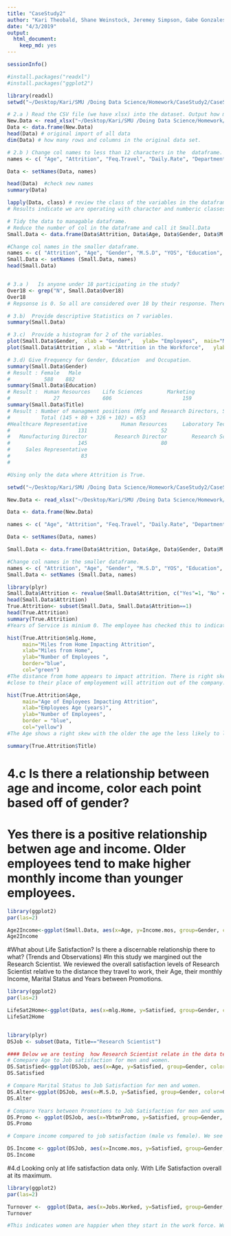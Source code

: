 ```yaml
---
title: "CaseStudy2"
author: "Kari Theobald, Shane Weinstock, Jeremey Simpson, Gabe Gonzales"
date: "4/3/2019"
output:
  html_document:
    keep_md: yes
---
```

```r
sessionInfo()
```

```r
#install.packages("readxl")
#install.packages("ggplot2")

library(readxl)
setwd("~/Desktop/Kari/SMU /Doing Data Science/Homework/CaseStudy2/CaseStudy2")

# 2.a ) Read the CSV file (we have xlsx) into the dataset. Output how many rows and columns 
New.Data <- read_xlsx("~/Desktop/Kari/SMU /Doing Data Science/Homework/CaseStudy2/CaseStudy2/CaseStudy2-data.xlsx")
Data <- data.frame(New.Data)
head(Data) # original import of all data 
dim(Data) # how many rows and columns in the original data set. 

# 2.b ) Change col names to less than 12 characters in the  dataframe. 
names <- c( "Age", "Attrition", "Feq.Travel", "Daily.Rate", "Department", "mlg.Home", "Education", "Ed.Field", "Emp.Count", "Emp.Number", "Env.Sat", "Gender", "HourlyRate", "Job.Invol", "Job.Level", "Title", "Satisfied", "M.S.D", "Income.mos","Rate.mos", "Jobs.Worked", "Over18", "OT", "Percent.Inc" , "Performance", "Sat.Relation", "Hours", "Stock", "Yrs.Wrkd", "Training", "Work.Life", "YOS", "YCRole","YbtwnPromo", "YwMgmt")

Data <- setNames(Data, names)

head(Data)  #check new names
summary(Data)

lapply(Data, class) # review the class of the variables in the dataframe.
# Results indicate we are operating with character and numberic classes. 

# Tidy the data to managable dataframe. 
# Reduce the number of col in the dataframe and call it Small.Data
Small.Data <- data.frame(Data$Attrition, Data$Age, Data$Gender, Data$M.S.D, Data$YOS,   Data$Ed.Field, Data$Title, Data$Rate.mos, Data$mlg.Home)      

#Change col names in the smaller dataframe. 
names <- c( "Attrition", "Age", "Gender", "M.S.D", "YOS", "Education", "Title", "Income.mos", "mlg.Home")
Small.Data <- setNames (Small.Data, names)
head(Small.Data)


# 3.a )   Is anyone under 18 participating in the study?
Over18 <- grep("N", Small.Data$Over18)
Over18
# Repsonse is 0. So all are considered over 18 by their response. There are 8 people who state they are 18 but we understand this response to be 18, plus a few days or months. Therefore we are leaving them in the study. 

# 3.b)  Provide descriptive Statistics on 7 variables.
summary(Small.Data)

# 3.c)  Provide a histogram for 2 of the variables. 
plot(Small.Data$Gender,  xlab = "Gender",   ylab= "Employees",  main="Men vs Women Ratio in Data Reviewed", col=c("Yellow", "Blue"))
plot(Small.Data$Attrition , xlab = "Attrition in the Workforce",   ylab= "Employees",  main="Attrition considered in the Data Reviewed", col= c("Red", "Green"))

# 3.d) Give Frequency for Gender, Education  and Occupation.
summary(Small.Data$Gender)
# Result : Female   Male 
#           588    882 
summary(Small.Data$Education)
# Result :  Human Resources    Life Sciences        Marketing          Medical            Other Technical Degree 
#              27              606                       159              464               82              132 
summary(Small.Data$Title)
# Result : Number of managment positions (Mfg and Research Directors, Sales Exec and Managers)
#          Total (145 + 80 + 326 + 102) = 653
#Healthcare Representative           Human Resources     Laboratory Technician                   Manager 
#                      131                        52                       259                       102 
#   Manufacturing Director         Research Director        Research Scientist           Sales Executive 
#                      145                        80                       292                       326 
#     Sales Representative 
#                       83 
#


```

```r
#Using only the data where Attrition is True. 

setwd("~/Desktop/Kari/SMU /Doing Data Science/Homework/CaseStudy2/CaseStudy2")

New.Data <- read_xlsx("~/Desktop/Kari/SMU /Doing Data Science/Homework/CaseStudy2/CaseStudy2/CaseStudy2-data.xlsx")

Data <- data.frame(New.Data)

names <- c( "Age", "Attrition", "Feq.Travel", "Daily.Rate", "Department", "mlg.Home", "Education", "Ed.Field", "Emp.Count", "Emp.Number", "Env.Sat", "Gender", "HourlyRate", "Job.Invol", "Job.Level", "Title", "Satisfied", "M.S.D", "Income.mos","Rate.mos", "Jobs.Worked", "Over18", "OT", "Percent.Inc" , "Performance", "Sat.Relation", "Hours", "Stock", "Yrs.Wrkd", "Training", "Work.Life", "YOS", "YCRole","YbtwnPromo", "YwMgmt")

Data <- setNames(Data, names)

Small.Data <- data.frame(Data$Attrition, Data$Age, Data$Gender, Data$M.S.D, Data$YOS,   Data$Ed.Field, Data$Title, Data$Rate.mos, Data$mlg.Home)      

#Change col names in the smaller dataframe. 
names <- c( "Attrition", "Age", "Gender", "M.S.D", "YOS", "Education", "Title", "Income.mos", "mlg.Home")
Small.Data <- setNames (Small.Data, names)

library(plyr)
Small.Data$Attrition <- revalue(Small.Data$Attrition, c("Yes"=1, "No" = 0))
head(Small.Data$Attrition)
True.Attrition<- subset(Small.Data, Small.Data$Attrition==1)
head(True.Attrition)
summary(True.Attrition)
#Years of Service is minium 0. The employee has checked this to indicate they have worked less than 1 year. 

hist(True.Attrition$mlg.Home, 
     main="Miles from Home Impacting Attrition", 
     xlab="Miles from Home",
     ylab="Number of Employees ", 
     border="blue", 
     col="green")
#The distance from home appears to impact attrition. There is right skew to the data. Indicating those living
#close to their place of employement will attrition out of the company.

hist(True.Attrition$Age,
     main="Age of Employees Impacting Attrition", 
     xlab="Employees Age (years)",
     ylab="Number of Employees",
     border = "blue",
     col="yellow")
#The Age shows a right skew with the older the age the less likely to leave a company.

summary(True.Attrition$Title)
```
# 4.c   Is there a relationship between age and income, color each point based off of gender? 
# Yes there is a positive relationship betwen age and income. Older employees tend to make higher monthly income than younger employees. 

```r
library(ggplot2)
par(las=2)

Age2Income<-ggplot(Small.Data, aes(x=Age, y=Income.mos, group=Gender, color =Gender)) +  geom_point(aes(color = Gender)) + stat_smooth(method="lm") + xlab("Age (years) of Employee") +  ylab("Monthly Income") + ggtitle("Workforce Income compared to Age") + theme(plot.title = element_text(hjust = 0.5))
Age2Income

```

#What about Life Satisfaction? Is there a discernable relationship there to what?  (Trends and Observations)
#In this study we margined out the Research Scientist. We reviewed the overall satisfaction levels of Research Scientist relative to the  distance they travel to work, their Age, their monthly Income, Marital Status and Years between Promotions. 

```r
library(ggplot2)
par(las=2)

LifeSat2Home<-ggplot(Data, aes(x=mlg.Home, y=Satisfied, group=Gender, color=Gender)) +  geom_point(aes(color = Gender)) + stat_smooth(method=lm, se=FALSE) + xlab("Distance from Home") +  ylab("Satisfied with their Job") + ggtitle("Satisfied Life by Distance to Home") + theme(plot.title = element_text(hjust = 0.5)) + coord_flip()
LifeSat2Home


library(plyr)
DSJob <- subset(Data, Title=="Research Scientist")

#### Below we are testing  how Research Scientist relate in the data tested. ###
# Comepare Age to Job satisfaction for men and women.
DS.Satisfied<-ggplot(DSJob, aes(x=Age, y=Satisfied, group=Gender, color=Gender)) +  geom_point(aes(color = Gender)) + stat_smooth(method="lm", se=FALSE) + xlab("Age (years) of Research Scientist") +  ylab("Satisfied in their Job") + ggtitle("The Age of a Research Scientist Satisfied in their Job") + theme(plot.title = element_text(hjust = 0.5))
DS.Satisfied

# Compare Marital Status to Job Satisfaction for men and women. 
DS.Alter<-ggplot(DSJob, aes(x=M.S.D, y=Satisfied, group=Gender, color=Gender)) +  geom_point(aes(color = Gender)) + stat_smooth(method="lm", se=FALSE) + xlab("Married, Single, Divorced") +  ylab("Satisfied in their Job") + ggtitle("Married, Single and Divorced Research Scientist, Satisfied in their Job") + theme(plot.title = element_text(hjust = 0.5)) + coord_flip()
DS.Alter

# Compare Years between Promotions to Job Satisfaction for men and women. 
DS.Promo <- ggplot(DSJob, aes(x=YbtwnPromo, y=Satisfied, group=Gender, color=Gender)) +  geom_point(aes(color = Gender)) + stat_smooth(method="lm", se=FALSE) + xlab("Satisfied in Job") +  ylab("Years between Promotions") + ggtitle("Years between Promotions compared to Satisfied in their Job") + theme(plot.title = element_text(hjust = 0.5)) + coord_flip()
DS.Promo

# Compare income compared to job satisfaction (male vs female). We see that men are paid more overall. The more men are paid the less satisfied they are with work. The more women are paid the more satisfied they are with working. 

DS.Income <- ggplot(DSJob, aes(x=Income.mos, y=Satisfied, group=Gender, color=Gender)) +  geom_point(aes(color = Gender)) + stat_smooth(method="lm", se=FALSE) + xlab(" Monthly Income") +  ylab("Satisfied in their Job") + ggtitle("Income as a Research Scientist compaired to Satisfied Job") + theme(plot.title = element_text(hjust = 0.5)) + coord_flip()
DS.Income

```

#4.d  Looking only at life satisfaction data only. With Life Satisfaction overall at its maximum. 
```r
library(ggplot2)
par(las=2)

Turnover <-  ggplot(Data, aes(x=Jobs.Worked, y=Satisfied, group=Gender, color=Gender)) +  geom_point(aes(color = Gender)) + stat_smooth(method="lm", se=FALSE) + xlab("Jobs Worked") +  ylab("Satisfied in their Job") + ggtitle("Number of Jobs worked compaired to Satisfied Job") + theme(plot.title = element_text(hjust = 0.5)) + coord_flip()
Turnover

#This indicates women are happier when they start in the work force. Women who frequently change employment demonstrate they have #a less satified work experience. Men however can change the jobs equal to women and maintain the same satisfaction as they did #when they took their 1st job.  There is no impact on men in being satisified with work compared to the number of times men change #employment. Overall women and men share equal satisfaction working when they have changed employer less than 2.5 times.  

```

